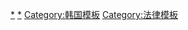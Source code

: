 {{Navbox
|name   = 大韓民國刑罰
|title  = {{KOR}}[[刑罰]]
|image  = [[File:Emblem_of_the_Government_of_the_Republic_of_Korea.svg|80px]]
|state  = collapsed
|list1  = [[死刑]] - [[懲役]] - [[禁錮]] - [[資格喪失]] - [[資格停止]] - [[罰金]] - [[拘留]] - [[科料]] - [[沒收]]
|below  = '''依據'''：大韓民國刑法（{{lang|ko|형법}}）第41條
}}<noinclude>
[[Category:韓國法律|*]]
[[Category:刑罚|*]]
[[Category:韩国模板]]
[[Category:法律模板]]
</noinclude>